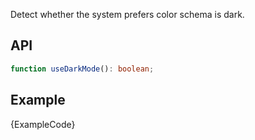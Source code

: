 
Detect whether the system prefers color schema is dark.

## API

```ts
function useDarkMode(): boolean;
```

## Example

<ExampleBlock>
  <Example />
</ExampleBlock>
<CodeBlock language="tsx">{ExampleCode}</CodeBlock>
